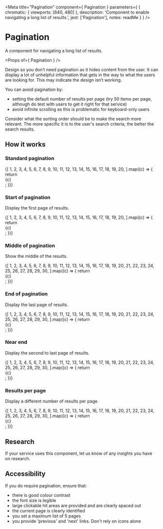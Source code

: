 
<Meta
  title="Pagination"
  component={ Pagination }
  parameters={ {
    chromatic: { viewports: [640, 480] },
    description: 'Component to enable navigating a long list of results.',
    jest: ['Pagination'],
    notes: readMe
  } }
/>

# Pagination

A component for navigating a long list of results.

<Preview withToolbar>
  <Story name="Pagination">
    <Pagination
      results="249"
      resultsPerPage="25"
      page="3"
    />
  </Story>
</Preview>

<Props of={ Pagination } />

Design so you don’t need pagination as it hides content from the user. It can display a lot of unhelpful information
that gets in the way to what the users are looking for. This may indicate the design isn’t working.

You can avoid pagination by:

- setting the default number of results per page (try 50 items per page, although do test with users to get it right for that service)
- avoid infinite scrolling as this is problematic for keyboard-only users

Consider what the sorting order should be to make the search more relevant. The more specific it is to the user's search criteria,
the better the search results.

## How it works

### Standard pagination

<Preview>
  <Story name="Standard">
    <Pagination
      results="20"
      resultsPerPage="5"
      page="3"
    >
      {[
        1, 2, 3, 4, 5, 6, 7, 8, 9, 10, 11, 12, 13, 14, 15, 16, 17, 18, 19, 20,
      ].map((c) => {
        return <div id={`${c.toString()}`}>{c}</div>;
      })}
    </Pagination>
  </Story>
</Preview>

### Start of pagination

Display the first page of results.

<Preview>
  <Story name="Start">
    <Pagination
      results="20"
      resultsPerPage="5"
      page="1"
    >
      {[
        1, 2, 3, 4, 5, 6, 7, 8, 9, 10, 11, 12, 13, 14, 15, 16, 17, 18, 19, 20,
      ].map((c) => {
        return <div id={`${c.toString()}`}>{c}</div>;
      })}
    </Pagination>
  </Story>
</Preview>


### Middle of pagination

Show the middle of the results.

<Preview>
  <Story name="Middle">
    <Pagination
      results="30"
      resultsPerPage="5"
      page="3"
    >
      {[
        1, 2, 3, 4, 5, 6, 7, 8, 9, 10, 11, 12, 13, 14, 15, 16, 17, 18, 19, 20,
        21, 22, 23, 24, 25, 26, 27, 28, 29, 30,
      ].map((c) => {
        return <div id={`${c.toString()}`}>{c}</div>;
      })}
    </Pagination>
  </Story>
</Preview>


### End of pagination

Display the last page of results.

<Preview>
  <Story name="End">
    <Pagination
      results="30"
      resultsPerPage="5"
      page="6"
    >
      {[
        1, 2, 3, 4, 5, 6, 7, 8, 9, 10, 11, 12, 13, 14, 15, 16, 17, 18, 19, 20,
        21, 22, 23, 24, 25, 26, 27, 28, 29, 30,
      ].map((c) => {
        return <div id={`${c.toString()}`}>{c}</div>;
      })}
    </Pagination>
  </Story>
</Preview>


### Near end

Display the second to last page of results.

<Preview>
  <Story name="NrEnd">
    <Pagination
      results="30"
      resultsPerPage="5"
      page="5"
    >
      {[
        1, 2, 3, 4, 5, 6, 7, 8, 9, 10, 11, 12, 13, 14, 15, 16, 17, 18, 19, 20,
        21, 22, 23, 24, 25, 26, 27, 28, 29, 30,
      ].map((c) => {
        return <div id={`${c.toString()}`}>{c}</div>;
      })}
    </Pagination>
  </Story>
</Preview>


### Results per page

Display a different number of results per page.

<Preview>
  <Story name="Odd Number">
    <Pagination
      results="30"
      resultsPerPage="7"
      page="5"
    >
      {[
        1, 2, 3, 4, 5, 6, 7, 8, 9, 10, 11, 12, 13, 14, 15, 16, 17, 18, 19, 20,
        21, 22, 23, 24, 25, 26, 27, 28, 29, 30,
      ].map((c) => {
        return <div id={`${c.toString()}`}>{c}</div>;
      })}
    </Pagination>
  </Story>
</Preview>


## Research

If your service uses this component, let us know of any insights you have on research.


## Accessibility

If you do require pagination, ensure that:

- there is good colour contrast
- the font size is legible
- large clickable hit areas are provided and are clearly spaced out
- the current page is clearly identified
- you set a maximum list of 5 pages
- you provide 'previous' and 'next' links. Don't rely on icons alone
